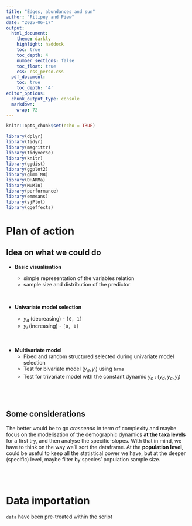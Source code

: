 ```yaml
---
title: "Edges, abundances and sun"
author: "Filipey and Piew"
date: "2025-06-17"
output:
  html_document:
    theme: darkly
    highlight: haddock
    toc: true
    toc_depth: 4
    number_sections: false
    toc_float: true
    css: css_perso.css
  pdf_document:
    toc: true
    toc_depth: '4'
editor_options:
  chunk_output_type: console
  markdown: 
    wrap: 72
---
```


```r
knitr::opts_chunk$set(echo = TRUE)
```

```r
library(dplyr)
library(tidyr)
library(magrittr)
library(tidyverse)
library(knitr)
library(ggdist)
library(ggplot2)
library(glmmTMB)
library(DHARMa)
library(MuMIn)
library(performance)
library(emmeans)
library(sjPlot)
library(ggeffects)

```

# Plan of action

## Idea on what we could do

-   **Basic visualisation**

    -   simple representation of the variables relation
    -   sample size and distribution of the predictor

    <br>

-   **Univariate model selection**

    -   $y_d$ (decreasing) - `[0, 1]`
    -   $y_i$ (increasing) - `[0, 1]`

<br>

-   **Multivariate model**
    -   Fixed and random structured selected during univariate model
        selection
    -   Test for bivariate model $(y_d, y_i)$ using `brms`
    -   Test for trivariate model with the constant dynamic $y_c$ :
        $(y_d, y_c, y_i)$

<br> <br>

## Some considerations

The better would be to go *crescendo* in term of complexity and maybe
focus on the modelisation of the demographic dynamics **at the taxa
levels** for a first try, and then analyse the specific-slopes. With
that in mind, we have to think on the way we'll sort the dataframe. At
the **population level**, could be useful to keep all the statistical
power we have, but at the deeper (specific) level, maybe filter by
species' population sample size.

<br> <br>

# Data importation

`data` have been pre-treated within the script

<script>

.

<!-- setwd(dirname(rstudioapi::getActiveDocumentContext()$path)) -->

```r
# Demographic trends populations dataset

trends_populations = read.csv("trends_populations.csv", row.names = NULL) %>%
  dplyr::filter(Group != "Reptiles") %>% #Reptiles had a much lower number of populations thus were excluded
  dplyr::mutate(
    lat_abs = abs(Latitude),
    lat_abs_scaled = scale(lat_abs),
    reldist_trailing_scaled = scale(reldist_trailing),
    reldist_leading_scaled = scale(reldist_leading)
  )

mean_used <- attr(trends_populations$lat_abs_scaled, "scaled:center")
sd_used <- attr(trends_populations$lat_abs_scaled, "scaled:scale")

```

<br> <br>

```r

cols1 = c("Amphibians" = "turquoise4",
          "Mammals" = "chocolate4",
          "Birds" = "goldenrod1")
trends_hist_group = trends_populations %>% 
  ggplot(., aes(x = reldist_trailing, fill = Group)) + geom_density(aes(alpha = 0.5))+ 
  scale_fill_manual(values = cols1) + theme_classic(base_size = 18)+
  labs(x = "Relative distance to trailing edge",
       y = "Density of records") + scale_alpha(guide = 'none')

print(trends_hist_group)
ggsave(plot = last_plot(),"trends_hist_group.jpg")

```

Populations are mostly sampled far away from the edges, although
amphibians tend to be sampled further away from the trailing edge (thus
closer to the leading edge)

```r
# Crossing equator populations are removed
df_decrease <- trends_populations %>% 
  dplyr::filter(cross_equator == 0)
```

<br> <br>

# Data visualisation

## Variables distributions

```r

```

<br>

## Variables sample size per group

```r

```

<br> <br>

# Univariate modeling

This part aims to

## Decreasing $y_d$

```r

## running the global model of decrease at the trailing edge
global_model_decrease <- glmmTMB(formula = decreasing ~ -1 + reldist_trailing_scaled + 
                                   (reldist_trailing_scaled * Group) +                        
                                   (reldist_trailing_scaled * lat_abs_scaled) +
                                   (lat_abs_scaled * Group) +
                                   (reldist_trailing_scaled|Species:Group) +
                                   (1|last_year),
                                 family = binomial,
                                 data = df_decrease,
                                 na.action = "na.fail")


summary(global_model_decrease)

# dredge model selection
dredge_selection_decrease <- dredge(global.model = global_model_decrease)
dredge_selection_decrease

# the best model (lowest AIC and lower df) includes relative distance to trailing edge and group, without interaction
decrease6 <- glmmTMB(formula = decreasing ~ -1 + reldist_trailing_scaled + Group  + 
                        (reldist_trailing_scaled|Species:Group) +
                        (1|last_year),
                      family = binomial,
                      data = df_decrease,
                      na.action = "na.fail")

summary(decrease6) 

# testing collinearity
performance::check_collinearity(
  decrease6,
  component = c('all') # 'all' shows both conditional and zi components
)
var

(emm_lm_c_threat_decrease = emmeans::emmeans(decrease6, specs = pairwise ~ Group , type = "response", adjust = "none"))[2]

performance(decrease6) # very low R2

mod_data_decrease = get_model_data(decrease6, terms = c("reldist_trailing_scaled", "Group"), type = "pred") %>% 
  as.data.frame()


```

```r
# plotting the predicted values for the best model
plot_decrease6 = plot(ggeffects::ggpredict(decrease6, terms = c("reldist_trailing_scaled", "Group"), typical = "weighted_mean", interval = "confidence"))+
  scale_fill_manual(values = cols1) +
  scale_color_manual(values = cols1) + theme_classic() +
  xlab("Relative distance to trailing edge") +
  ylab("Probability of decreasing") 

print(plot_decrease6)
ggsave(plot = last_plot(),"predicted_decreasing_trailing.jpg")


# plotting the predicted values for the random effect (last year of sampling)
plot_decrease6_year = plot(ggeffects::ggpredict(decrease6, terms = c("last_year"), type = "random")) + 
  theme_classic() +
  xlab("Final year of sampling") +
  ylab("Probability of decreasing") 

print(plot_decrease6_year)
ggsave(plot = last_plot(),"lastyear_decreasing_trailing.jpg")

# getting the slope of relative distance to trailing edge on the log-odds of probability of decreasing
fixed_slope_decrease <- fixef(decrease6)$cond["reldist_trailing_scaled"]


# by selecting only the random effect of species (nested within group), converting values from the log-odds to probability 
ranef_mod_decrease= ranef(decrease6) %>% 
  as.data.frame() %>% 
  dplyr::filter(grpvar != "last_year") %>% 
  tidyr::separate(grp, c("Species", "Group"),sep=":",remove=F) %>% 
  dplyr::mutate(prob_intercept_decrease = ifelse(term=="(Intercept)", plogis(.$condval), "NA" ), # estimated probability that specific species is decreasing at that average distance to the edge (since we scaled relative distance to trailing edge)
                logit_lower_decrease = ifelse(term=="(Intercept)", plogis(condval - 1.96 * condsd), "NA"), # lower bound of confidence interval
                logit_upper_decrease = ifelse(term=="(Intercept)",plogis(condval + 1.96 * condsd), "NA"),  # upper bound of confidence interval
                group_slopes_decrease = ifelse(term=="reldist_trailing_scaled", .$condval + fixed_slope_decrease, "NA")) # species-specific slope


plot_species_slope_decrease = ggplot(ranef_mod_decrease, aes(x = as.factor(Group), y = as.numeric(group_slopes_decrease), fill = factor(Group))) + 
  stat_halfeye(adjust = 0.6,
               justification = -.1,
               .width = 0.01,
               point_colour = NA) +
  geom_boxplot(alpha = 0.6,
               width = .1) +
  scale_fill_manual(values = cols1) + theme_classic(base_size = 17) + geom_hline(yintercept = 0, color = "black", size = .7, linetype = 2) +
  ylab("Slope of probability of decreasing x Distance to trailing edge") + 
  xlab("") +  theme(legend.position="none",
                    axis.text.x=element_text(size=15)) +
  coord_flip()

print(plot_species_slope_decrease)
ggsave(plot = last_plot(),"slope_speciesgroup_decreasing_trailing.jpg")


```


``` r

```
<br> 
<br>

## Increasing $y_i$

```r
## running the global model of decrease at the trailing edge
global_model_increase <- glmmTMB(formula = increasing ~ -1 + reldist_leading_scaled + 
                                   (reldist_leading_scaled * Group) +                        
                                   (reldist_leading_scaled * lat_abs_scaled) +
                                   (lat_abs_scaled * Group) +
                                   (reldist_leading_scaled|Species:Group) +
                                   (1|last_year),
                                 family = binomial,
                                 data = trends_populations,
                                 na.action = "na.fail")


summary(global_model_increase)

# dredge model selection
dredge_selection_increase <- dredge(global.model = global_model_increase)
dredge_selection_increase

# the best model (lowest AIC and lower df) includes relative distance to trailing edge and group, without interaction
increase_model <- glmmTMB(formula = increasing ~ -1 + reldist_leading_scaled + Group  + lat_abs_scaled +
                        (reldist_leading_scaled|Species:Group) +
                        (1|last_year),
                      family = binomial,
                      data = trends_populations,
                      na.action = "na.fail")

summary(increase_model)

# testing collinearity
performance::check_collinearity(
  increase_model,
  component = c('all') # 'all' shows both conditional and zi components
)


(emm_increase = emmeans::emmeans(increase_model, specs = pairwise ~ Group , type = "response", adjust = "none"))[2]

performance(increase_model) # low R2

mod_data_increase = get_model_data(increase_model, terms = c("reldist_leading_scaled", "Group"), type = "pred") %>% 
  as.data.frame()

```

<br>
<br>

```r
# plotting the predicted values for the best model
plot_increase1 = plot(ggeffects::ggpredict(increase_model, terms = c("reldist_leading_scaled", "Group"),
                                          typical = "weighted_mean", interval = "confidence"))+
  scale_fill_manual(values = cols1) +
  scale_color_manual(values = cols1) + theme_classic() +
  xlab("Relative distance to leading edge") +
  ylab("Probability of increasing")  
print(plot_increase1)

chosen_lat_values <- c(-1.5, 0, .5)
cols2 = c(paste0("lat_abs_scaled [", paste(chosen_lat_values[1], collapse = ","), "]") = "red",
          paste0("lat_abs_scaled [", paste(chosen_lat_values[2], collapse = ","), "]") = "green",
          paste0("lat_abs_scaled [", paste(chosen_lat_values[3], collapse = ","), "]") = "blue")


plot_increase2 = plot(ggeffects::ggpredict(increase_model, terms = c("reldist_leading_scaled", paste0("lat_abs_scaled [", paste(chosen_lat_values, collapse = ","), "]")),
                                          typical = "weighted_mean", interval = "confidence"))+
  scale_fill_manual(values = cols2) +
  scale_color_manual(values = cols2) + theme_classic() +
  xlab("Relative distance to leading edge") +
  ylab("Probability of increasing")  

cols3 = c("-1" = "orange",
          "0"= "purple",
          "1" = "black")
plot_increase2a = plot(ggeffects::ggpredict(increase_model, terms = c("lat_abs_scaled"),
                                         type = "fixed", typical = "mode", interval = "prediction"))+
  theme_classic() +
  xlab("Relative distance to leading edge") +
  ylab("Probability of increasing")  +
  scale_fill_manual(values = cols3) +
  scale_color_manual(values = cols3, labels = c("28.47º", "41.16º", "53.85º"))

print(plot_increase2a)
ggsave(plot = last_plot(),"predicted_increasing_leading.jpg")

# convert to absolute latitude: 
# (value* sd_used) + mean_used
# lat_abs_scaled = -1 -> 28.47651
# lat_abs_scaled = 0 -> 41.16485
# lat_abs_scaled = 1 -> 53.85319

# plotting the predicted values for the random effect (last year of sampling)
plot_increase_year = plot(ggeffects::ggpredict(increase_model, terms = c("last_year"), type = "random")) + 
  theme_classic() +
  xlab("Final year of sampling") +
  ylab("Probability of increasing") 

print(plot_increase_year)
ggsave(plot = last_plot(),"lastyear_increasing_leading.jpg")

# getting the slope of relative distance to trailing edge on the log-odds of probability of increasing
fixed_slope_increase <- fixef(increase_model)$cond["reldist_leading_scaled"]


# by selecting only the random effect of species (nested within group), converting values from the log-odds to probability 
ranef_mod_increase= ranef(increase_model) %>% 
  as.data.frame() %>% 
  dplyr::filter(grpvar != "last_year") %>% 
  tidyr::separate(grp, c("Species", "Group"),sep=":",remove=F) %>% 
  dplyr::mutate(prob_intercept_increase = ifelse(term=="(Intercept)", plogis(.$condval), "NA" ), # estimated probability that specific species is increasing at that average distance to the edge (since we scaled relative distance to leading edge)
                logit_lower_increase = ifelse(term=="(Intercept)", plogis(condval - 1.96 * condsd), "NA"), # lower bound of confidence interval
                logit_upper_increase = ifelse(term=="(Intercept)",plogis(condval + 1.96 * condsd), "NA"),  # upper bound of confidence interval
                group_slopes_increase = ifelse(term=="reldist_leading_scaled", .$condval + fixed_slope_increase, "NA")) # species-specific slope


plot_species_slope_increase = ggplot(ranef_mod_increase, aes(x = as.factor(Group), y = as.numeric(group_slopes_increase), fill = factor(Group))) + 
  stat_halfeye(adjust = 0.9,
               justification = -.1,
               .width = 0.01,
               point_colour = NA) +
  geom_boxplot(alpha = 0.6,
               width = .1) +
  scale_fill_manual(values = cols1) + theme_classic(base_size = 17) + geom_hline(yintercept = 0, color = "black", size = .7, linetype = 2) +
  ylab("Slope of probability of increasing x Distance to leading edge") + 
  xlab("") +  theme(legend.position="none",
                    axis.text.x=element_text(size=15)) +
  coord_flip()

print(plot_species_slope_increase)
ggsave(plot = last_plot(),"slope_speciesgroup_decreasing_trailing.jpg")


```
<br> 
<br>

``` r
global_model_constant = trends_populations %>% 
  dplyr::mutate(mindist_edge = pmin(reldist_trailing, reldist_leading),
                mindist_edge_scaled = scale(mindist_edge)) %>% 
                  glmmTMB(constant ~ -1 + mindist_edge_scaled + 
                                   (mindist_edge_scaled * Group) +                        
                                   (mindist_edge_scaled * lat_abs_scaled) +
                                   (lat_abs_scaled * Group) +
                                   (mindist_edge_scaled|Species:Group) +
                                   (1|last_year), 
                                 family = binomial,
                                 data = .,
                                 na.action = "na.fail")


summary(global_model_constant)

# dredge model selection - NOT WORKING!!!
dredge_selection_constant <- dredge(global.model = global_model_constant)
dredge_selection_constant


## NOT ELEGANT BUT DID IT ITERATIVELY
model_constant_null = trends_populations %>% 
  dplyr::mutate(mindist_edge = pmin(reldist_trailing, reldist_leading),
                mindist_edge_scaled = scale(mindist_edge)) %>% 
                  glmmTMB(constant ~ -1 +
                                   (mindist_edge_scaled|Species:Group) +
                                   (1|last_year), 
                                 family = binomial,
                                 data = .,
                                 na.action = "na.fail")
summary(model_constant_null)

model_constant0 = trends_populations %>% 
  dplyr::mutate(mindist_edge = pmin(reldist_trailing, reldist_leading),
                mindist_edge_scaled = scale(mindist_edge)) %>% 
                  glmmTMB(constant ~ -1 + mindist_edge_scaled  +
                                   (mindist_edge_scaled|Species:Group) +
                                   (1|last_year), 
                                 family = binomial,
                                 data = .,
                                 na.action = "na.fail")
summary(model_constant0)

model_constant1 = trends_populations %>% 
  dplyr::mutate(mindist_edge = pmin(reldist_trailing, reldist_leading),
                mindist_edge_scaled = scale(mindist_edge)) %>% 
                  glmmTMB(constant ~ -1 + Group +
                                   (mindist_edge_scaled|Species:Group) +
                                   (1|last_year), 
                                 family = binomial,
                                 data = .,
                                 na.action = "na.fail")

summary(model_constant1)

model_constant2= trends_populations %>% 
  dplyr::mutate(mindist_edge = pmin(reldist_trailing, reldist_leading),
                mindist_edge_scaled = scale(mindist_edge)) %>% 
                  glmmTMB(constant ~ -1 + lat_abs_scaled +
                                   (mindist_edge_scaled|Species:Group) +
                                   (1|last_year), 
                                 family = binomial,
                                 data = .,
                                 na.action = "na.fail")

summary(model_constant2)

model_constant3= trends_populations %>% 
  dplyr::mutate(mindist_edge = pmin(reldist_trailing, reldist_leading),
                mindist_edge_scaled = scale(mindist_edge)) %>% 
                  glmmTMB(constant ~ -1 + mindist_edge_scaled + Group +
                                   (mindist_edge_scaled|Species:Group) +
                                   (1|last_year), 
                                 family = binomial,
                                 data = .,
                                 na.action = "na.fail")

summary(model_constant3)

model_constant4= trends_populations %>% 
  dplyr::mutate(mindist_edge = pmin(reldist_trailing, reldist_leading),
                mindist_edge_scaled = scale(mindist_edge)) %>% 
                  glmmTMB(constant ~ -1 + mindist_edge_scaled + Group +
                                   (mindist_edge_scaled|Species:Group) +
                                   (1|last_year), 
                                 family = binomial,
                                 data = .,
                                 na.action = "na.fail")

summary(model_constant3)


model_constant4 = trends_populations %>% 
  dplyr::mutate(mindist_edge = pmin(reldist_trailing, reldist_leading),
                mindist_edge_scaled = scale(mindist_edge)) %>% 
                  glmmTMB(constant ~ -1 + mindist_edge_scaled  + lat_abs_scaled +
                                   (mindist_edge_scaled|Species:Group) +
                                   (1|last_year), 
                                 family = binomial,
                                 data = .,
                                 na.action = "na.fail")
summary(model_constant4)

model_constant5 = trends_populations %>% 
  dplyr::mutate(mindist_edge = pmin(reldist_trailing, reldist_leading),
                mindist_edge_scaled = scale(mindist_edge)) %>% 
                  glmmTMB(constant ~ -1 + Group  + lat_abs_scaled +
                                   (mindist_edge_scaled|Species:Group) +
                                   (1|last_year), 
                                 family = binomial,
                                 data = .,
                                 na.action = "na.fail")
summary(model_constant5)

model_constant6 = trends_populations %>% 
  dplyr::mutate(mindist_edge = pmin(reldist_trailing, reldist_leading),
                mindist_edge_scaled = scale(mindist_edge)) %>% 
                  glmmTMB(constant ~ -1 + mindist_edge_scaled  + lat_abs_scaled + Group +
                                   (mindist_edge_scaled|Species:Group) +
                                   (1|last_year), 
                                 family = binomial,
                                 data = .,
                                 na.action = "na.fail")

summary(model_constant6)

model_constant7 = trends_populations %>% 
  dplyr::mutate(mindist_edge = pmin(reldist_trailing, reldist_leading),
                mindist_edge_scaled = scale(mindist_edge)) %>% 
                  glmmTMB(constant ~ -1 + 
                                   (mindist_edge_scaled * Group) +
                                   (mindist_edge_scaled|Species:Group) +
                                   (1|last_year), 
                                 family = binomial,
                                 data = .,
                                 na.action = "na.fail")

summary(model_constant7)

model_constant8 = trends_populations %>% 
  dplyr::mutate(mindist_edge = pmin(reldist_trailing, reldist_leading),
                mindist_edge_scaled = scale(mindist_edge)) %>% 
                  glmmTMB(constant ~ -1 + 
                                   (mindist_edge_scaled * lat_abs_scaled) +
                                   (mindist_edge_scaled|Species:Group) +
                                   (1|last_year), 
                                 family = binomial,
                                 data = .,
                                 na.action = "na.fail")

summary(model_constant8)

model_constant9 = trends_populations %>% 
  dplyr::mutate(mindist_edge = pmin(reldist_trailing, reldist_leading),
                mindist_edge_scaled = scale(mindist_edge)) %>% 
                  glmmTMB(constant ~ -1 + 
                                   (Group * lat_abs_scaled) +
                                   (mindist_edge_scaled|Species:Group) +
                                   (1|last_year), 
                                 family = binomial,
                                 data = .,
                                 na.action = "na.fail")

summary(model_constant9)

model_constant10 = trends_populations %>% 
  dplyr::mutate(mindist_edge = pmin(reldist_trailing, reldist_leading),
                mindist_edge_scaled = scale(mindist_edge)) %>% 
                  glmmTMB(constant ~ -1 + lat_abs_scaled +
                                   (mindist_edge_scaled * Group) +
                                   (mindist_edge_scaled|Species:Group) +
                                   (1|last_year), 
                                 family = binomial,
                                 data = .,
                                 na.action = "na.fail")
summary(model_constant10)

model_constant11 = trends_populations %>% 
  dplyr::mutate(mindist_edge = pmin(reldist_trailing, reldist_leading),
                mindist_edge_scaled = scale(mindist_edge)) %>% 
                  glmmTMB(constant ~ -1 + Group +
                                   (mindist_edge_scaled * lat_abs_scaled) +
                                   (mindist_edge_scaled|Species:Group) +
                                   (1|last_year), 
                                 family = binomial,
                                 data = .,
                                 na.action = "na.fail")

summary(model_constant11)


model_constant12 = trends_populations %>% 
  dplyr::mutate(mindist_edge = pmin(reldist_trailing, reldist_leading),
                mindist_edge_scaled = scale(mindist_edge)) %>% 
                  glmmTMB(constant ~ -1 + mindist_edge_scaled  +
                                   (Group * lat_abs_scaled) +
                                   (mindist_edge_scaled|Species:Group) +
                                   (1|last_year), 
                                 family = binomial,
                                 data = .,
                                 na.action = "na.fail")

summary(model_constant12)


model_constant13= trends_populations %>% 
  dplyr::mutate(mindist_edge = pmin(reldist_trailing, reldist_leading),
                mindist_edge_scaled = scale(mindist_edge)) %>% 
                  glmmTMB(constant ~ -1 + 
                                   (mindist_edge_scaled * lat_abs_scaled) +
                                   (lat_abs_scaled * Group) +
                                   (mindist_edge_scaled|Species:Group) +
                                   (1|last_year), 
                                 family = binomial,
                                 data = .,
                                 na.action = "na.fail")

summary(model_constant13)

model_constant14= trends_populations %>% 
  dplyr::mutate(mindist_edge = pmin(reldist_trailing, reldist_leading),
                mindist_edge_scaled = scale(mindist_edge)) %>% 
                  glmmTMB(constant ~ -1 + 
                                   (mindist_edge_scaled * lat_abs_scaled) +
                                   (mindist_edge_scaled * Group) +
                                   (mindist_edge_scaled|Species:Group) +
                                   (1|last_year), 
                                 family = binomial,
                                 data = .,
                                 na.action = "na.fail")

summary(model_constant14)

model_constant15= trends_populations %>% 
  dplyr::mutate(mindist_edge = pmin(reldist_trailing, reldist_leading),
                mindist_edge_scaled = scale(mindist_edge)) %>% 
                  glmmTMB(constant ~ -1 + 
                                   (Group * lat_abs_scaled) +
                                   (mindist_edge_scaled * Group) +
                                   (mindist_edge_scaled|Species:Group) +
                                   (1|last_year), 
                                 family = binomial,
                                 data = .,
                                 na.action = "na.fail")

summary(model_constant15)

model_constant16= trends_populations %>% 
  dplyr::mutate(mindist_edge = pmin(reldist_trailing, reldist_leading),
                mindist_edge_scaled = scale(mindist_edge)) %>% 
                  glmmTMB(constant ~ -1 + mindist_edge_scaled * Group +
                                   (Group * lat_abs_scaled) +
                                   (mindist_edge_scaled * lat_abs_scaled) +
                                   (mindist_edge_scaled|Species:Group) +
                                   (1|last_year), 
                                 family = binomial,
                                 data = .,
                                 na.action = "na.fail")

summary(model_constant16)

AIC_constant = AICc(model_constant1, model_constant2, model_constant3, model_constant4, model_constant5, model_constant6, model_constant7, model_constant8, model_constant9, model_constant10,model_constant11, model_constant12, model_constant13 ,model_constant14, model_constant15, model_constant16)
AIC_constant %>% 
  sort(AICc)



# testing collinearity
performance::check_collinearity(
  model_constant10,
  component = c('all') # 'all' shows both conditional and zi components
)


(emm_increase = emmeans::emmeans(model_constant10, specs = pairwise ~ Group , type = "response", adjust = "none"))[2]

performance(model_constant10) # low R2

mod_data_constant = get_model_data(model_constant10, terms = c("mindist_edge_scaled", "Group"), type = "pred") %>% 
  as.data.frame()
```


``` r
plot_constant = plot(ggeffects::ggpredict(model_constant10, terms = c("mindist_edge_scaled", "Group"), typical = "weighted_mean", interval = "confidence"))+
  scale_fill_manual(values = cols1) +
  scale_color_manual(values = cols1) + theme_classic() +
  xlab("Relative distance to closest edge") +
  ylab("Probability of being constant") 

print(plot_constant)

cols3 = c("-1" = "orange",
          "0"= "purple",
          "1" = "black")
plot_constanta = plot(ggeffects::ggpredict(model_constant10, terms = c("lat_abs_scaled"),
                                         type = "fixed", typical = "mode", interval = "prediction"))+
  theme_classic() +
  xlab("Minimum distance to any edge") +
  ylab("Probability of being constant")  +
  scale_fill_manual(values = cols3) +
  scale_color_manual(values = cols3, labels = c("28.47º", "41.16º", "53.85º"))
print(plot_constanta)
# getting the slope of relative distance to trailing edge on the log-odds of probability of increasing
fixed_slope_constant <- fixef(model_constant10)$cond["mindist_edge_scaled"]


# by selecting only the random effect of species (nested within group), converting values from the log-odds to probability 
ranef_mod_constant= ranef(model_constant10) %>% 
  as.data.frame() %>% 
  dplyr::filter(grpvar != "last_year") %>% 
  tidyr::separate(grp, c("Species", "Group"),sep=":",remove=F) %>% 
  dplyr::mutate(prob_intercept_constant = ifelse(term=="(Intercept)", plogis(.$condval), "NA" ), # estimated probability that specific species being constant at that average distance to the edge (since we scaled relative distance to leading edge)
                logit_lower_constant = ifelse(term=="(Intercept)", plogis(condval - 1.96 * condsd), "NA"), # lower bound of confidence interval
                logit_upper_constant = ifelse(term=="(Intercept)",plogis(condval + 1.96 * condsd), "NA"),  # upper bound of confidence interval
                group_slopes_constant = ifelse(term=="mindist_edge_scaled", .$condval + fixed_slope_constant, "NA")) # species-specific slope


plot_species_slope_constant = ggplot(ranef_mod_constant, aes(x = as.factor(Group), y = as.numeric(group_slopes_constant), fill = factor(Group))) + 
  stat_halfeye(adjust = 0.9,
               justification = -.1,
               .width = 0.01,
               point_colour = NA) +
  geom_boxplot(alpha = 0.6,
               width = .1) +
  scale_fill_manual(values = cols1) + theme_classic(base_size = 17) + geom_hline(yintercept = 0, color = "black", size = .7, linetype = 2) +
  ylab("Slope of probability of being constant x Minimum distance to nearest edge") + 
  xlab("") +  theme(legend.position="none",
                    axis.text.x=element_text(size=15)) +
  coord_flip()

print(plot_species_slope_constant)
ggsave(plot = last_plot(),"slope_speciesgroup_decreasing_trailing.jpg")
```
